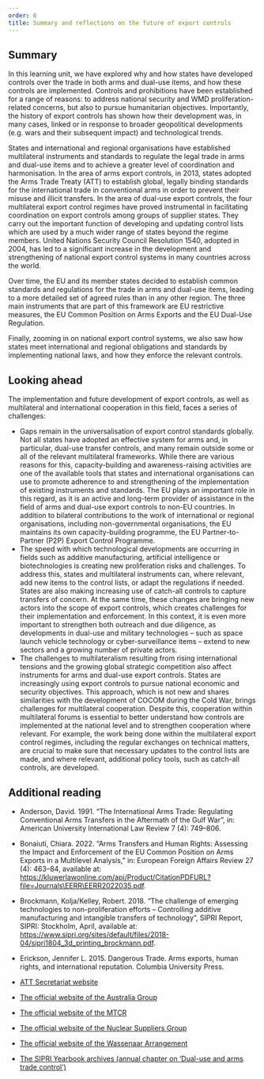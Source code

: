 ```yaml
---
order: 6
title: Summary and reflections on the future of export controls
---
```


## Summary
In this learning unit, we have explored why and how states have developed controls over the trade in both arms and dual-use items, and how these controls are implemented. Controls and prohibitions have been established for a range of reasons: to address national security and WMD proliferation-related concerns, but also to pursue humanitarian objectives. Importantly, the history of export controls has shown how their development was, in many cases, linked or in response to broader geopolitical developments (e.g. wars and their subsequent impact) and technological trends.

States and international and regional organisations have established multilateral instruments and standards to regulate the legal trade in arms and dual-use items and to achieve a greater level of coordination and harmonisation. In the area of arms export controls, in 2013, states adopted the Arms Trade Treaty (ATT) to establish global, legally binding standards for the international trade in conventional arms in order to prevent their misuse and illicit transfers. In the area of dual-use export controls, the four multilateral export control regimes have proved instrumental in facilitating coordination on export controls among groups of supplier states. They carry out the important function of developing and updating control lists which are used by a much wider range of states beyond the regime members. United Nations Security Council Resolution 1540, adopted in 2004, has led to a significant increase in the development and strengthening of national export control systems in many countries across the world.

Over time, the EU and its member states decided to establish common standards and regulations for the trade in arms and dual-use items, leading to a more detailed set of agreed rules than in any other region. The three main instruments that are part of this framework are EU restrictive measures, the EU Common Position on Arms Exports and the EU Dual-Use Regulation.

Finally, zooming in on national export control systems, we also saw how states meet international and regional obligations and standards by implementing national laws, and how they enforce the relevant controls.

## Looking ahead

The implementation and future development of export controls, as well as multilateral and international cooperation in this field, faces a series of challenges:

- Gaps remain in the universalisation of export control standards globally. Not all states have adopted an effective system for arms and, in particular, dual-use transfer controls, and many remain outside some or all of the relevant multilateral frameworks. While there are various reasons for this, capacity-building and awareness-raising activities are one of the available tools that states and international organisations can use to promote adherence to and strengthening of the implementation of existing instruments and standards. The EU plays an important role in this regard, as it is an active and long-term provider of assistance in the field of arms and dual-use export controls to non-EU countries. In addition to bilateral contributions to the work of international or regional organisations, including non-governmental organisations, the EU maintains its own capacity-building programme, the EU Partner-to-Partner (P2P) Export Control Programme.
- The speed with which technological developments are occurring in fields such as additive manufacturing, artificial intelligence or biotechnologies is creating new proliferation risks and challenges. To address this, states and multilateral instruments can, where relevant, add new items to the control lists, or adapt the regulations if needed. States are also making increasing use of catch-all controls to capture transfers of concern. At the same time, these changes are bringing new actors into the scope of export controls, which creates challenges for their implementation and enforcement. In this context, it is even more important to strengthen both outreach and due diligence, as developments in dual-use and military technologies – such as space launch vehicle technology or cyber-surveillance items – extend to new sectors and a growing number of private actors.
- The challenges to multilateralism resulting from rising international tensions and the growing global strategic competition also affect instruments for arms and dual-use export controls. States are increasingly using export controls to pursue national economic and security objectives. This approach, which is not new and shares similarities with the development of COCOM during the Cold War, brings challenges for multilateral cooperation. Despite this, cooperation within multilateral forums is essential to better understand how controls are implemented at the national level and to strengthen cooperation where relevant. For example, the work being done within the multilateral export control regimes, including the regular exchanges on technical matters, are crucial to make sure that necessary updates to the control lists are made, and where relevant, additional policy tools, such as catch-all controls, are developed.

## Additional reading
- Anderson, David. 1991. “The International Arms Trade: Regulating Conventional Arms Transfers in the Aftermath of the Gulf War”, in: American University International Law Review 7 (4): 749–806.
- Bonaiuti, Chiara. 2022. “Arms Transfers and Human Rights: Assessing the Impact and Enforcement of the EU Common Position on Arms Exports in a Multilevel Analysis,” in: European Foreign Affairs Review 27 (4): 463–84, available at: https://kluwerlawonline.com/api/Product/CitationPDFURL?file=Journals\EERR\EERR2022035.pdf.
- Brockmann, Kolja/Kelley, Robert. 2018. “The challenge of emerging technologies to non-proliferation efforts – Controlling additive manufacturing and intangible transfers of technology”, SIPRI Report, SIPRI: Stockholm, April, available at: https://www.sipri.org/sites/default/files/2018-04/sipri1804_3d_printing_brockmann.pdf.
- Erickson, Jennifer L. 2015. Dangerous Trade. Arms exports, human rights, and international reputation. Columbia University Press.


- [ATT Secretariat website](https://thearmstradetreaty.org/)
- [The official website of the Australia Group](https://www.dfat.gov.au/publications/minisite/theaustraliagroupnet/site/en/index.html)
- [The official website of the MTCR](https://mtcr.info)
- [The official website of the Nuclear Suppliers Group](https://www.nsg-online.org/en/)
- [The official website of the Wassenaar Arrangement](https://www.wassenaar.org)
- [The SIPRI Yearbook archives (annual chapter on ‘Dual-use and arms trade control’)](https://www.sipri.org/yearbook/archive)

